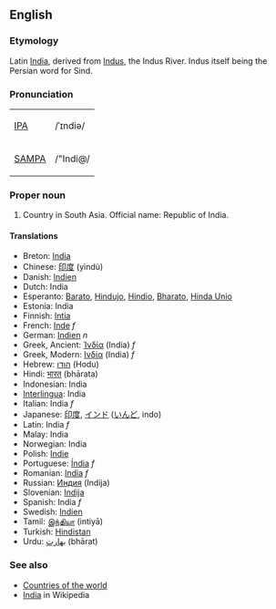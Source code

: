 ==English==
===Etymology===
Latin [[India]], derived from [[Indus]], the Indus River. Indus itself being the Persian word for Sind.

===Pronunciation===
{| border=1 cellpadding=5
| [[w:IPA|IPA]] || /ˈɪndiə/
|-
| [[w:SAMPA|SAMPA]] || /"Indi@/
|}

===Proper noun===
# Country in South Asia. Official name: Republic of India.

====Translations====
*Breton: [[India]]
*Chinese: [[印度]] (yìndù)
*Danish: [[Indien]]
*Dutch: India
*Esperanto: [[Barato]], [[Hindujo]], [[Hindio]], [[Bharato]], [[Hinda Unio]]
*Estonia: India
*Finnish: [[Intia]]
*French: [[Inde]] ''f''
*German: [[Indien]] ''n''
*Greek, Ancient: [[Ἰνδία]] (India) ''f''
*Greek, Modern: [[Ινδία]] (India) ''f'' 
*Hebrew: [[הודו]] (Hodu)
*Hindi: [[भारत]] (bhārata)
*Indonesian: India
*[[Interlingua]]: India
*Italian: India ''f''
*Japanese: [[印度]], [[インド]] ([[いんど]], indo)
*Latin: India ''f''
*Malay: India
*Norwegian: India
*Polish: [[Indie]]
*Portuguese: [[Índia]] ''f''
*Romanian: [[India]] ''f''
*Russian: [[Индия]] (Indija)
*Slovenian: [[Indija]]
*Spanish: India ''f''
*Swedish: [[Indien]]
*Tamil: [[இந்தியா]] (intiyā)
*Turkish: [[Hindistan]]
*Urdu: [[بهارت]] (bhārat)

===See also===
* [[Countries of the world]]
* [[w:India|India]] in Wikipedia